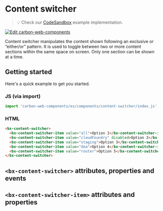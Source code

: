 
# Content switcher

> 💡 Check our
> [CodeSandbox](https://codesandbox.io/s/github/carbon-design-system/carbon-web-components/tree/main/examples/codesandbox/basic/components/content-switcher)
> example implementation.

[![Edit carbon-web-components](https://codesandbox.io/static/img/play-codesandbox.svg)](https://codesandbox.io/s/github/carbon-design-system/carbon-web-components/tree/main/examples/codesandbox/basic/components/content-switcher)

Content switcher manipulates the content shown following an exclusive or “either/or” pattern. It is used to toggle between two or more content sections within the same space on screen. Only one section can be shown at a time.

## Getting started

Here's a quick example to get you started.

### JS (via import)

```javascript
import 'carbon-web-components/es/components/content-switcher/index.js';
```

### HTML

```html
<bx-content-switcher>
  <bx-content-switcher-item value="all">Option 1</bx-content-switcher-item>
  <bx-content-switcher-item value="cloudFoundry" disabled>Option 2</bx-content-switcher-item>
  <bx-content-switcher-item value="staging">Option 3</bx-content-switcher-item>
  <bx-content-switcher-item value="dea">Option 4</bx-content-switcher-item>
  <bx-content-switcher-item value="router">Option 5</bx-content-switcher-item>
</bx-content-switcher>
```

## `<bx-content-switcher>` attributes, properties and events

<Props of="bx-content-switcher" />

## `<bx-content-switcher-item>` attributes and properties

<Props of="bx-content-switcher-item" />
